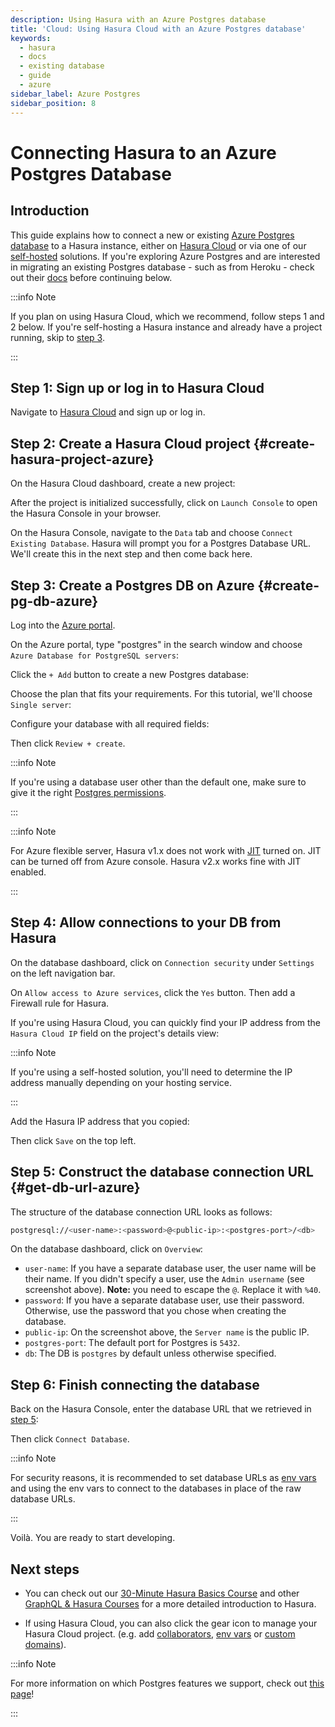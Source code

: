 ```yaml
---
description: Using Hasura with an Azure Postgres database
title: 'Cloud: Using Hasura Cloud with an Azure Postgres database'
keywords:
  - hasura
  - docs
  - existing database
  - guide
  - azure
sidebar_label: Azure Postgres
sidebar_position: 8
---
```



# Connecting Hasura to an Azure Postgres Database

## Introduction

This guide explains how to connect a new or existing
[Azure Postgres database](https://azure.microsoft.com/en-us/products/postgresql/) to a Hasura instance, either on
[Hasura Cloud](https://cloud.hasura.io) or via one of our [self-hosted](/deployment/deployment-guides/index.mdx)
solutions. If you're exploring Azure Postgres and are interested in migrating an existing Postgres database - such as
from Heroku - check out their
[docs](https://learn.microsoft.com/en-us/azure/dms/tutorial-postgresql-azure-postgresql-online-portal) before continuing
below.

:::info Note

If you plan on using Hasura Cloud, which we recommend, follow steps 1 and 2 below. If you're self-hosting a Hasura instance and
already have a project running, skip to [step 3](#create-pg-db-azure).

:::

## Step 1: Sign up or log in to Hasura Cloud

Navigate to [Hasura Cloud](https://cloud.hasura.io/signup/?pg=docs&plcmt=body&cta=navigate-to-hasura-cloud&tech=default)
and sign up or log in.

## Step 2: Create a Hasura Cloud project {#create-hasura-project-azure}

On the Hasura Cloud dashboard, create a new project:

<Thumbnail src="/img/cloud-dbs/create-hasura-cloud-project.png" alt="Create Hasura Cloud project" width="1000px" />

After the project is initialized successfully, click on `Launch Console` to open the Hasura Console in your browser.

On the Hasura Console, navigate to the `Data` tab and choose `Connect Existing Database`. Hasura will prompt you for a
Postgres Database URL. We'll create this in the next step and then come back here.

<Thumbnail src="/img/cloud-dbs/existing-db-setup.png" alt="Hasura Cloud database setup" width="700px" />

## Step 3: Create a Postgres DB on Azure {#create-pg-db-azure}

Log into the [Azure portal](https://portal.azure.com).

On the Azure portal, type "postgres" in the search window and choose `Azure Database for PostgreSQL servers`:

<Thumbnail src="/img/cloud-dbs/azure/select-postgres-db.png" alt="Select Postgres database on Azure" />

Click the `+ Add` button to create a new Postgres database:

<Thumbnail src="/img/cloud-dbs/azure/add-postgres-db.png" alt="Add Postgres database on Azure" />

Choose the plan that fits your requirements. For this tutorial, we'll choose `Single server`:

<Thumbnail src="/img/cloud-dbs/azure/pg-single-server.png" alt="Select single server on Azure" width="600px" />

Configure your database with all required fields:

<Thumbnail src="/img/cloud-dbs/azure/configure-db.png" alt="Configure database on Azure" width="600px" />

Then click `Review + create`.

:::info Note

If you're using a database user other than the default one, make sure to give it the right
[Postgres permissions](/deployment/postgres-requirements.mdx#managed-pg-permissions).

:::

:::info Note

For Azure flexible server, Hasura v1.x does not work with
[JIT](https://www.postgresql.org/docs/11/runtime-config-query.html#GUC-JIT) turned on. JIT can be turned off from Azure
console. Hasura v2.x works fine with JIT enabled.

:::

## Step 4: Allow connections to your DB from Hasura

On the database dashboard, click on `Connection security` under `Settings` on the left navigation bar.

On `Allow access to Azure services`, click the `Yes` button. Then add a Firewall rule for Hasura.

If you're using Hasura Cloud, you can quickly find your IP address from the `Hasura Cloud IP` field on the project's
details view:

<Thumbnail src="/img/projects/hasura-cloud-ip.png" alt="Hasura Cloud IP field" width="1000px" />

:::info Note

If you're using a self-hosted solution, you'll need to determine the IP address manually depending on your hosting
service.

:::

Add the Hasura IP address that you copied:

<Thumbnail src="/img/cloud-dbs/azure/add-hasura-ip.png" alt="Add Hasura IP on Azure" />

Then click `Save` on the top left.

## Step 5: Construct the database connection URL {#get-db-url-azure}

The structure of the database connection URL looks as follows:

```bash
postgresql://<user-name>:<password>@<public-ip>:<postgres-port>/<db>
```

On the database dashboard, click on `Overview`:

<Thumbnail
  src="/img/cloud-dbs/azure/get-database-connection-string.png"
  alt="Construct the database connection string for Azure"
/>

- `user-name`: If you have a separate database user, the user name will be their name. If you didn't specify a user, use
  the `Admin username` (see screenshot above). **Note:** you need to escape the `@`. Replace it with `%40`.
- `password`: If you have a separate database user, use their password. Otherwise, use the password that you chose when
  creating the database.
- `public-ip`: On the screenshot above, the `Server name` is the public IP.
- `postgres-port`: The default port for Postgres is `5432`.
- `db`: The DB is `postgres` by default unless otherwise specified.

## Step 6: Finish connecting the database

Back on the Hasura Console, enter the database URL that we retrieved in [step 5](#get-db-url-azure):

<Thumbnail src="/img/cloud-dbs/azure/azure-complete.png" alt="Database setup" width="600px" />

Then click `Connect Database`.

:::info Note

For security reasons, it is recommended to set database URLs as
[env vars](/projects/env-vars.mdx#manage-project-env-vars) and using the env vars to connect to the databases in place
of the raw database URLs.

:::

Voilà. You are ready to start developing.

<Thumbnail src="/img/cloud-dbs/hasura-console.png" alt="Hasura Console" />

## Next steps

- You can check out our [30-Minute Hasura Basics Course](https://hasura.io/learn/graphql/hasura/introduction/) and other
  [GraphQL & Hasura Courses](https://hasura.io/learn/) for a more detailed introduction to Hasura.

- If using Hasura Cloud, you can also click the gear icon to manage your Hasura Cloud project. (e.g. add
  [collaborators](/projects/collaborators.mdx#manage-project-collaborators),
  [env vars](/projects/env-vars.mdx#manage-project-env-vars) or
  [custom domains](/projects/domains.mdx#manage-project-domains)).

<Thumbnail src="/img/getting-started/project-manage.png" alt="Project actions" width="860px" />

:::info Note

For more information on which Postgres features we support, check out [this page](/databases/index.mdx#feature-support)!

:::
